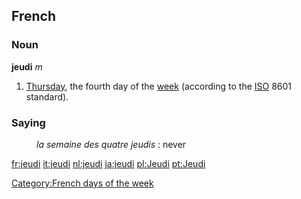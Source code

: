 ==French==
===Noun===
'''jeudi''' ''m''

#[[Thursday]], the fourth day of the [[week]] (according to the [[ISO]] 8601 standard).

===Saying===
:''la semaine des quatre jeudis'' : never
[[Category:French days of the week]]

[[fr:jeudi]]
[[it:jeudi]]
[[nl:jeudi]]
[[ja:jeudi]]
[[pl:Jeudi]]
[[pt:Jeudi]]